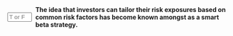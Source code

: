 ::: {.question-block}

<form onsubmit="event.preventDefault(); checkAnswerBox('module5_tf_q8','T')" style="display: flex; align-items: center; gap: 8px;">
<input type="text" id="module5_tf_q8" name="module5_tf_q8" maxlength="1" placeholder="T or F" style="width: 55px;" data-correct-answer="T" /> 
<label for="module5_tf_q8"><strong>The idea that investors can tailor their risk exposures based on common risk factors has become known amongst as a smart beta strategy.</strong></label>
</form>

<div id="feedback-module5_tf_q8" class="feedback" data-status="" style="display:none;">
This is TRUE. Smart beta strategies target systematic risk factors like value or momentum.
</div>

:::

